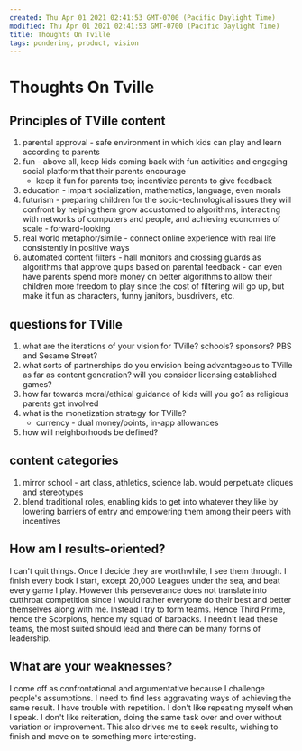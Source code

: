 ```yaml
---
created: Thu Apr 01 2021 02:41:53 GMT-0700 (Pacific Daylight Time)
modified: Thu Apr 01 2021 02:41:53 GMT-0700 (Pacific Daylight Time)
title: Thoughts On Tville
tags: pondering, product, vision
---
```


# Thoughts On Tville

## Principles of TVille content

1. parental approval - safe environment in which kids can play and learn according to parents
2. fun - above all, keep kids coming back with fun activities and engaging social platform that their parents encourage
   - keep it fun for parents too; incentivize parents to give feedback
3. education - impart socialization, mathematics, language, even morals
4. futurism - preparing children for the socio-technological issues they will confront by helping them grow accustomed to algorithms, interacting with networks of computers and people, and achieving economies of scale - forward-looking
5. real world metaphor/simile - connect online experience with real life consistently in positive ways
6. automated content filters - hall monitors and crossing guards as algorithms that approve quips based on parental feedback - can even have parents spend more money on better algorithms to allow their children more freedom to play since the cost of filtering will go up, but make it fun as characters, funny janitors, busdrivers, etc.

## questions for TVille

1. what are the iterations of your vision for TVille? schools? sponsors? PBS and Sesame Street?
2. what sorts of partnerships do you envision being advantageous to TVille as far as content generation? will you consider licensing established games?
3. how far towards moral/ethical guidance of kids will you go? as religious parents get involved
4. what is the monetization strategy for TVille?
   - currency - dual money/points, in-app allowances
5. how will neighborhoods be defined?

## content categories

1. mirror school - art class, athletics, science lab. would perpetuate cliques and stereotypes
2. blend traditional roles, enabling kids to get into whatever they like by lowering barriers of entry and empowering them among their peers with incentives

## How am I results-oriented?

I can't quit things. Once I decide they are worthwhile, I see them through.
I finish every book I start, except 20,000 Leagues under the sea, and beat every game I play.
However this perseverance does not translate into cutthroat competition since I would rather everyone do their best and better themselves along with me. Instead I try to form teams. Hence Third Prime, hence the Scorpions, hence my squad of barbacks. I needn't lead these teams, the most suited should lead and there can be many forms of leadership.

## What are your weaknesses?

I come off as confrontational and argumentative because I challenge people's assumptions. I need to find less aggravating ways of achieving the same result.
I have trouble with repetition. I don't like repeating myself when I speak. I don't like reiteration, doing the same task over and over without variation or improvement. This also drives me to seek results, wishing to finish and move on to something more interesting.
